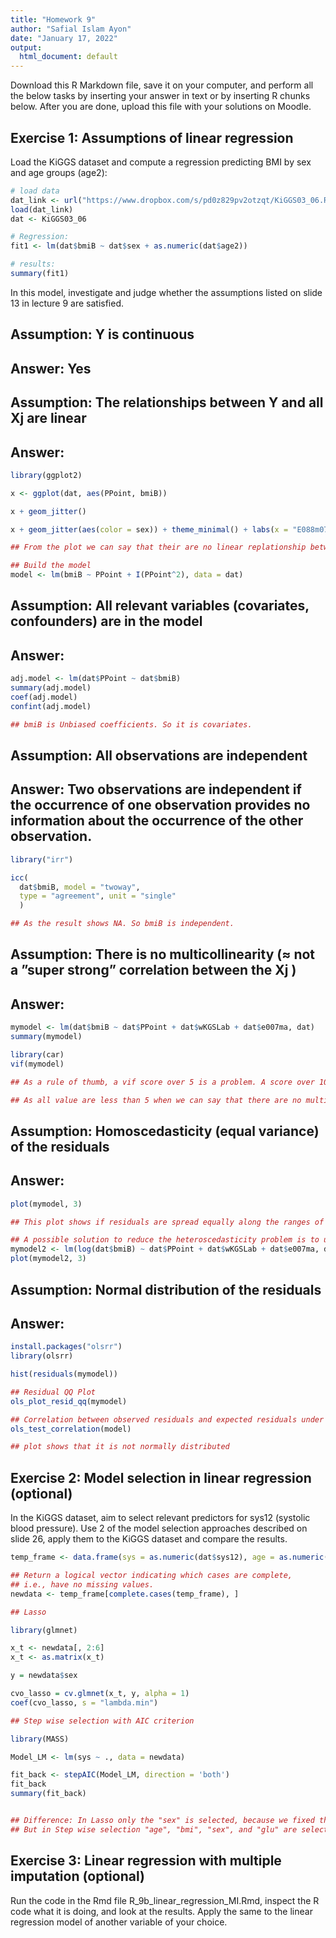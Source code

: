 ```yaml
---
title: "Homework 9"
author: "Safial Islam Ayon"
date: "January 17, 2022"
output:
  html_document: default
---
```


Download this R Markdown file, save it on your computer, and perform all the below tasks by inserting your answer in text or by inserting R chunks below. After you are done, upload this file with your solutions on Moodle.

## Exercise 1: Assumptions of linear regression

Load the KiGGS dataset and compute a regression predicting BMI by sex and age groups (age2):

```r
# load data
dat_link <- url("https://www.dropbox.com/s/pd0z829pv2otzqt/KiGGS03_06.RData?dl=1")
load(dat_link)
dat <- KiGGS03_06

# Regression:
fit1 <- lm(dat$bmiB ~ dat$sex + as.numeric(dat$age2))

# results:
summary(fit1)
```

In this model, investigate and judge whether the assumptions listed on slide 13 in lecture 9 are satisfied.

## Assumption: Y is continuous
## Answer: Yes

## Assumption: The relationships between Y and all Xj are linear
## Answer:

```r
library(ggplot2)

x <- ggplot(dat, aes(PPoint, bmiB))

x + geom_jitter()

x + geom_jitter(aes(color = sex)) + theme_minimal() + labs(x = "E088m07", y = "bmiB" + stat_smooth(method = lm, formula = y ~ x) )

## From the plot we can say that their are no linear replationship between two variables. So we should add quadratic/polynomial terms or splines

## Build the model
model <- lm(bmiB ~ PPoint + I(PPoint^2), data = dat)
```

## Assumption: All relevant variables (covariates, confounders) are in the model
## Answer:

```r
adj.model <- lm(dat$PPoint ~ dat$bmiB)
summary(adj.model)
coef(adj.model)
confint(adj.model)

## bmiB is Unbiased coefficients. So it is covariates.

```

## Assumption: All observations are independent
## Answer: Two observations are independent if the occurrence of one observation provides no information about the occurrence of the other observation.

```r
library("irr")

icc(
  dat$bmiB, model = "twoway", 
  type = "agreement", unit = "single"
  )

## As the result shows NA. So bmiB is independent.
```

## Assumption: There is no multicollinearity (≈ not a ”super strong” correlation between the Xj )
## Answer:

```r

mymodel <- lm(dat$bmiB ~ dat$PPoint + dat$wKGSLab + dat$e007ma, dat)
summary(mymodel)

library(car)
vif(mymodel)

## As a rule of thumb, a vif score over 5 is a problem. A score over 10 should be remedied and you should consider dropping the problematic variable from the regression model or creating an index of all the closely related variables.

## As all value are less than 5 when we can say that there are no multicollinearity.
```

## Assumption: Homoscedasticity (equal variance) of the residuals
## Answer:

```r
plot(mymodel, 3)

## This plot shows if residuals are spread equally along the ranges of predictors. It’s good if you see a horizontal line with equally spread points. here, this is not the case.

## A possible solution to reduce the heteroscedasticity problem is to use a log or square root transformation of the outcome variable (y).
mymodel2 <- lm(log(dat$bmiB) ~ dat$PPoint + dat$wKGSLab + dat$e007ma, dat)
plot(mymodel2, 3)
```

## Assumption: Normal distribution of the residuals
## Answer:
```r

install.packages("olsrr")
library(olsrr)

hist(residuals(mymodel))

## Residual QQ Plot
ols_plot_resid_qq(mymodel)

## Correlation between observed residuals and expected residuals under normality
ols_test_correlation(model)

## plot shows that it is not normally distributed

```


## Exercise 2: Model selection in linear regression (optional)

In the KiGGS dataset, aim to select relevant predictors for sys12 (systolic blood pressure). Use 2 of the model selection approaches described on slide 26, apply them to the KiGGS dataset and compare the results.


```r
temp_frame <- data.frame(sys = as.numeric(dat$sys12), age = as.numeric(dat$age2), bmi = as.numeric(dat$bmiB), sex = as.numeric(dat$sex), cho = as.numeric(dat$CHOLX), glu = as.numeric(dat$GLUCX))

## Return a logical vector indicating which cases are complete, 
## i.e., have no missing values.
newdata <- temp_frame[complete.cases(temp_frame), ]

## Lasso

library(glmnet)

x_t <- newdata[, 2:6]
x_t <- as.matrix(x_t)

y = newdata$sex

cvo_lasso = cv.glmnet(x_t, y, alpha = 1)
coef(cvo_lasso, s = "lambda.min")

## Step wise selection with AIC criterion

library(MASS)

Model_LM <- lm(sys ~ ., data = newdata)

fit_back <- stepAIC(Model_LM, direction = 'both')
fit_back
summary(fit_back)


## Difference: In Lasso only the "sex" is selected, because we fixed the y value. 
## But in Step wise selection "age", "bmi", "sex", and "glu" are selected.
```

## Exercise 3: Linear regression with multiple imputation (optional)

Run the code in the Rmd file R_9b_linear_regression_MI.Rmd, inspect the R code what it is doing, and look at the results. Apply the same to the linear regression model of another variable of your choice.
